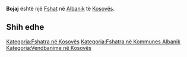 {{Fshat në Kosovës
 | Emri                = Bojaj
| srp_N_name = Bojaj
| srp_N_FULL_NAME_RO = Bojaj
| srp_N_FULL_NAME_ND_RO = Bojaj
| srp_N_SORT_NAME_RG = BOJAJ
| srp_N_FULL_NAME_RG = Bojaj
| srp_N_FULL_NAME_ND_RG = Bojaj
| std_V_name = Bojaji
| std_V_FULL_NAME_RO = Bojaji
| std_V_FULL_NAME_ND_RO = Bojaji
| std_V_SORT_NAME_RG = BOJAJI
| std_V_FULL_NAME_RG = Bojaji
| std_V_FULL_NAME_ND_RG = Bojaji

 | Emri (Rasa dhanore) = 
 | Figura              = 
 | Shteti              = Kosovo
 | Komuna              = Albanik
 | Kodi postar         = 
 | Sipërfaqja          = 

 | Popullsia           = 

 | Regj. i popullsisë  = 
 | Dend. e popullsisë  = 
 | Faqja zyrtare       = 
 <!--- Koordinatat ----> 
 | Gjerësia            = 42.646111
 | Gjatësia            = 20.614722
 | Lartësia            = 
}}
'''Bojaj''' është një [[Fshat]] në [[Albanik]] të [[Kosovës]].

<!-- == Gjeografia == -->
<!-- == Historia == -->
<!-- == Demografia == -->
== Shih edhe ==
{{Komuna Albanik}}
{{Kosovo-Administrata-Cung}}

[[Kategoria:Fshatra në Kosovës]]
[[Kategoria:Fshatra në Kommunes Albanik]]
[[Kategoria:Vendbanime në Kosovës]]